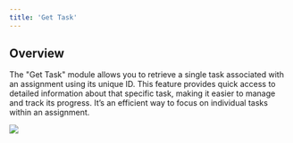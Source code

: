 ```yaml
---
title: 'Get Task'
---
```


## Overview

The "Get Task" module allows you to retrieve a single task associated with an assignment using its unique ID. This feature provides quick access to detailed information about that specific task, making it easier to manage and track its progress. It’s an efficient way to focus on individual tasks within an assignment.

![](/images/workflows/get_task001.png)